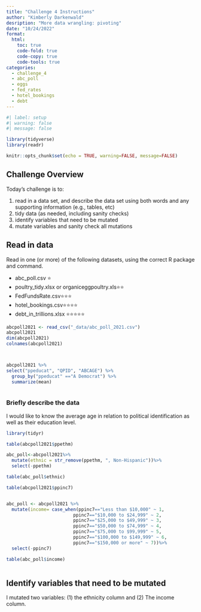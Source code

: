 ```yaml
---
title: "Challenge 4 Instructions"
author: "Kimberly Darkenwald"
desription: "More data wrangling: pivoting"
date: "10/24/2022"
format:
  html:
    toc: true
    code-fold: true
    code-copy: true
    code-tools: true
categories:
  - challenge_4
  - abc_poll
  - eggs
  - fed_rates
  - hotel_bookings
  - debt
---
```


```r
#| label: setup
#| warning: false
#| message: false

library(tidyverse)
library(readr)

knitr::opts_chunk$set(echo = TRUE, warning=FALSE, message=FALSE)
```

## Challenge Overview

Today's challenge is to:

1)  read in a data set, and describe the data set using both words and any supporting information (e.g., tables, etc)
2)  tidy data (as needed, including sanity checks)
3)  identify variables that need to be mutated
4)  mutate variables and sanity check all mutations

## Read in data

Read in one (or more) of the following datasets, using the correct R package and command.

-   abc_poll.csv ⭐
-   poultry_tidy.xlsx or organiceggpoultry.xls⭐⭐
-   FedFundsRate.csv⭐⭐⭐
-   hotel_bookings.csv⭐⭐⭐⭐
-   debt_in_trillions.xlsx ⭐⭐⭐⭐⭐

```r
abcpoll2021 <- read_csv("_data/abc_poll_2021.csv")
abcpoll2021
dim(abcpoll2021)
colnames(abcpoll2021)



abcpoll2021 %>%
select("ppeducat", "QPID", "ABCAGE") %>%
  group_by("ppeducat" =="A Democrat") %>%
  summarize(mean)
  
```

### Briefly describe the data

I would like to know the average age in relation to political identification as well as their education level.  



```r
library(tidyr)

table(abcpoll2021$ppethm)

abc_poll<-abcpoll2021%>%
  mutate(ethnic = str_remove(ppethm, ", Non-Hispanic"))%>%
  select(-ppethm)

table(abc_poll$ethnic)


```
```r
table(abcpoll2021$ppinc7)


abc_poll <- abcpoll2021 %>%
  mutate(income= case_when(ppinc7=="Less than $10,000" ~ 1,
                         ppinc7=="$10,000 to $24,999" ~ 2,
                         ppinc7=="$25,000 to $49,999" ~ 3,
                         ppinc7=="$50,000 to $74,999" ~ 4,
                         ppinc7=="$75,000 to $99,999" ~ 5,
                         ppinc7=="$100,000 to $149,999" ~ 6,
                         ppinc7=="$150,000 or more" ~ 7))%>%
  select(-ppinc7)

table(abc_poll$income)



```

## Identify variables that need to be mutated

I mutated two variables: (1) the ethnicity column and (2) The income column.



